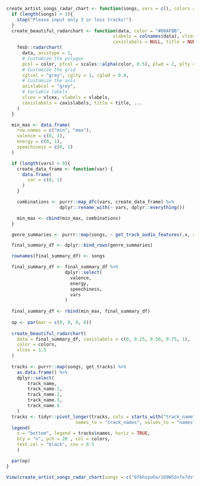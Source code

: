 ```r
create_artist_songs_radar_chart <- function(songs, vars = c(), colors = c(), authorization = get_spotify_access_token()){
  if (length(songs) > 3){
    stop("Please input only 3 or less tracks!")
  }
  create_beautiful_radarchart <- function(data, color = "#00AFBB", 
                                        vlabels = colnames(data), vlcex = 0.7,
                                        caxislabels = NULL, title = NULL, ...){
    fmsb::radarchart(
      data, axistype = 1,
      # Customize the polygon
      pcol = color, pfcol = scales::alpha(color, 0.5), plwd = 2, plty = 1,
      # Customize the grid
      cglcol = "grey", cglty = 1, cglwd = 0.8,
      # Customize the axis
      axislabcol = "grey", 
      # Variable labels
      vlcex = vlcex, vlabels = vlabels,
      caxislabels = caxislabels, title = title, ...
    )
  }

  min_max <- data.frame(
    row.names = c("min", "max"),
    valence = c(0, 1),
    energy = c(0, 1),
    speechiness = c(0, 1)
  )

  if (length(vars) > 0){
    create_data_frame <- function(var) {
      data.frame(
        var = c(0, 1)  
      )
    }

    combinations <- purrr::map_dfc(vars, create_data_frame) %>% 
                    dplyr::rename_with(~ vars, dplyr::everything())

    min_max <- cbind(min_max, combinations)
  }

  genre_summaries <- purrr::map(songs, ~ get_track_audio_features(.x, authorization = authorization))

  final_summary_df <- dplyr::bind_rows(genre_summaries)

  rownames(final_summary_df) <- songs

  final_summary_df <- final_summary_df %>%
                      dplyr::select(
                        valence,
                        energy,
                        speechiness,
                        vars
                      )
                      
  final_summary_df <- rbind(min_max, final_summary_df)  
  
  op <- par(mar = c(0, 0, 0, 0))
  
  create_beautiful_radarchart(
    data = final_summary_df, caxislabels = c(0, 0.25, 0.50, 0.75, 1),
    color = colors,
    vlcex = 1.5
  )
  
  tracks <- purrr::map(songs, get_tracks) %>% 
    as.data.frame() %>% 
    dplyr::select(
        track_name,
        track_name.1,
        track_name.2,
        track_name.3,
        track_name.4
    )
  tracks <- tidyr::pivot_longer(tracks, cols = starts_with("track_name"), 
                          names_to = "track_names", values_to = "names")
  legend(
    x = "bottom", legend = tracks$names, horiz = TRUE,
    bty = "n", pch = 20 , col = colors,
    text.col = "black", cex = 0.5
    )

  par(op)
}
```

```r
View(create_artist_songs_radar_chart(songs = c("6YbhspuOar1D9WSSnfe7ds", "5Tbpp3OLLClPJF8t1DmrFD", "2NBQmPrOEEjA8VbeWOQGxO", "39QBkWKnap8wRSW4WB9OK0", "0xzI1KAr0Yd9tv8jlIk3sn"), vars = "liveness", colors = c("#2596BE", "#BC22BF", "#eb4034", "#31cc46", "#8c880f")))
```